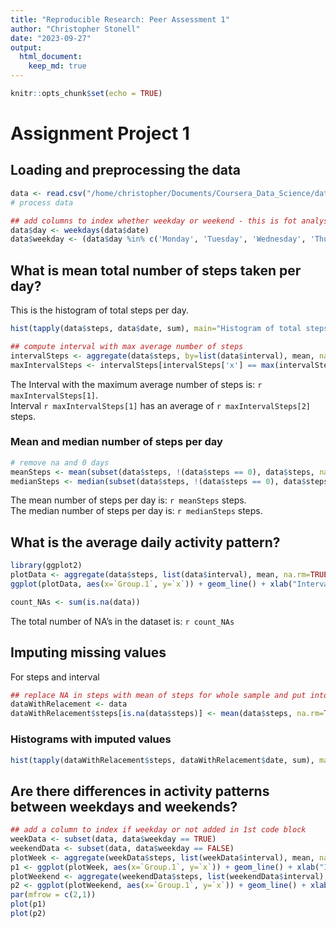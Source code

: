```yaml
---
title: "Reproducible Research: Peer Assessment 1"
author: "Christopher Stonell"
date: "2023-09-27"
output: 
  html_document:
    keep_md: true
---
```



```r
knitr::opts_chunk$set(echo = TRUE)
```

# Assignment Project 1  
## Loading and preprocessing the data

```r
data <- read.csv("/home/christopher/Documents/Coursera_Data_Science/datasciencecoursera/reproducible-research/RepData_PeerAssessment1/activity.csv", colClasses=c("numeric", "Date", "numeric"))
# process data

## add columns to index whether weekday or weekend - this is fot analyses at end project.
data$day <- weekdays(data$date)
data$weekday <- (data$day %in% c('Monday', 'Tuesday', 'Wednesday', 'Thursday', 'Friday'))
```

## What is mean total number of steps taken per day?
This is the histogram of total steps per day.  

```r
hist(tapply(data$steps, data$date, sum), main="Histogram of total steps/day", xlab = deparse1(substitute(data$date)))
```

``` r
## compute interval with max average number of steps
intervalSteps <- aggregate(data$steps, by=list(data$interval), mean, na.rm=TRUE)
maxIntervalSteps <- intervalSteps[intervalSteps['x'] == max(intervalSteps['x']),]
```
The Interval with the maximum average number of steps is: `r maxIntervalSteps[1]`.  
Interval `r maxIntervalSteps[1]` has an average of `r maxIntervalSteps[2]` steps.

### Mean and median number of steps per day

```r
# remove na and 0 days
meanSteps <- mean(subset(data$steps, !(data$steps == 0), data$steps, na.rm = TRUE))
medianSteps <- median(subset(data$steps, !(data$steps == 0), data$steps, na.rm = TRUE))
```

The mean number of steps per day is: `r meanSteps` steps.  
The median number of steps per day is: `r medianSteps` steps.  

## What is the average daily activity pattern?

```r
library(ggplot2)
plotData <- aggregate(data$steps, list(data$interval), mean, na.rm=TRUE)
ggplot(plotData, aes(x=`Group.1`, y=`x`)) + geom_line() + xlab("Interval") + ylab("Average Steps")
```

```r
count_NAs <- sum(is.na(data))

```

The total number of NA's in the dataset is: `r count_NAs`  

## Imputing missing values

For steps and interval
```r
## replace NA in steps with mean of steps for whole sample and put into new dataset
dataWithRelacement <- data
dataWithRelacement$steps[is.na(data$steps)] <- mean(data$steps, na.rm=TRUE)
```

### Histograms with imputed values

```r
hist(tapply(dataWithRelacement$steps, dataWithRelacement$date, sum), main="Histogram of total steps/day (NA replaced by mean)", xlab = deparse1(substitute(dataWithRelacement$date)))
```

## Are there differences in activity patterns between weekdays and weekends?

```r
## add a column to index if weekday or not added in 1st code block
weekData <- subset(data, data$weekday == TRUE)
weekendData <- subset(data, data$weekday == FALSE)
plotWeek <- aggregate(weekData$steps, list(weekData$interval), mean, na.rm=TRUE)
p1 <- ggplot(plotWeek, aes(x=`Group.1`, y=`x`)) + geom_line() + xlab("Interval") + ylab("Average Steps") + ggtitle("Weekday activity (mean steps by interval)")
plotWeekend <- aggregate(weekendData$steps, list(weekendData$interval), mean, na.rm=TRUE)
p2 <- ggplot(plotWeekend, aes(x=`Group.1`, y=`x`)) + geom_line() + xlab("Interval") + ylab("Average Steps") + ggtitle("Weekend activity (mean steps by interval)")
par(mfrow = c(2,1))
plot(p1)
plot(p2)
```


